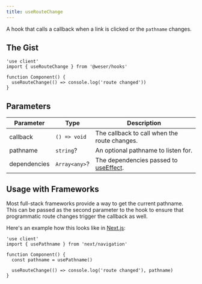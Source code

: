 ```yaml
---
title: useRouteChange
---
```


A hook that calls a callback when a link is clicked or the `pathname` changes.

## The Gist

```tsx
'use client'
import { useRouteChange } from '@weser/hooks'

function Component() {
  useRouteChange(() => console.log('route changed'))
}
```

## Parameters

| Parameter    | Type          | Description                                                                          |
| ------------ | ------------- | ------------------------------------------------------------------------------------ |
| callback     | `() => void`  | The callback to call when the route changes.                                         |
| pathname     | `string`?     | An optional pathname to listen for.                                                  |
| dependencies | `Array<any>`? | The dependencies passed to [useEffect](https://react.dev/reference/react/useEffect). |

## Usage with Frameworks

Most full-stack frameworks provide a way to get the current pathname.<br />
This can be passed as the second parameter to the hook to ensure that programmatic route changes trigger the callback as well.

Here's an example how this looks like in [Next.js](https://nextjs.org):

```tsx
'use client'
import { usePathname } from 'next/navigation'

function Component() {
  const pathname = usePathname()

  useRouteChange(() => console.log('route changed'), pathname)
}
```
